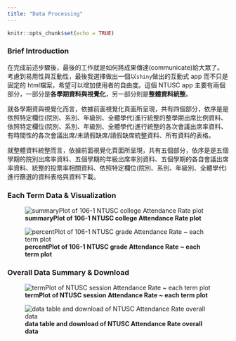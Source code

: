 ```yaml
---
title: "Data Processing"
---
```


```r
knitr::opts_chunk$set(echo = TRUE)
```

### **Brief Introduction**

在完成前述步驟後，最後的工作就是如何將成果傳達(communicate)給大眾了。考慮到易用性與互動性，最後我選擇做出一個以`shiny`做出的互動式 app 而不只是固定的 html檔案，希望可以增加使用者的自由度。這個 NTUSC app 主要有兩個部分，一部分是**各學期資料與視覺化**，另一部分則是**整體資料統整**。

就各學期資與視覺化而言，依據前面視覺化頁面所呈現，共有四個部分，依序是是依照特定欄位(院別、系別、年級別、全體學代)進行統整的整學期出席比例資料、依照特定欄位(院別、系別、年級別、全體學代)進行統整的各次會議出席率資料、有時間性的各次會議出席/未請假缺席/請假缺席統整資料、所有資料的表格。

就整體資料統整而言，依據前面視覺化頁面所呈現，共有五個部分，依序是是五個學期的院別出席率資料、五個學期的年級出席率別資料、五個學期的各自會議出席率資料、統整的投票率相關資料、依照特定欄位(院別、系別、年級別、全體學代)進行篩選的資料表格與資料下載。

### **Each Term Data & Visualization**
![**summaryPlot of 106-1 NTUSC college Attendance Rate plot**](data_communicate_term.png) 

![**percentPlot of 106-1 NTUSC grade Attendance Rate ~ each term plot**](data_communicate_term02.png) 

### **Overall Data Summary & Download**
![**termPlot of NTUSC session Attendance Rate ~ each term plot**](data_communicate_summary.png) 

![**data table and download of NTUSC Attendance Rate overall data**](data_communicate_summary02.png) 